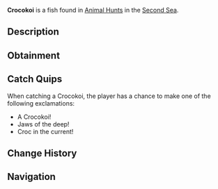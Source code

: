 {{FishInfobox
|image          = Crocokoi.png
|rarity         = Limited
|event          = Animal Hunt
|sea            = Second Sea
|location       = [[Animals - Sea 2]]
|sublocation    = 
|sources        = Fishing Rod
|radar_location = 
|prog_speed     = -25
|xp             = 1500
|weather        = Foggy
|time           = 
|season         = Autumn
|bait           = Minnow
|base_weight    = 1400
|base_value     = 700
|weight_range   = 900
|base_chance    = 40
|base_resil     = 15
}}
'''Crocokoi''' is a {{Rarity|Limited}} fish found in [[Animal Hunt]]s in the [[Second Sea]].

== Description ==
{{Description|A scaly swimmer with snapping jaws, lurking in the shallows.|Bestiary Entry}}

== Obtainment ==
{{Description|It snaps where the fog cloaks the swampy tides.|Bestiary Hint}}
{{Fish Availability|
Animal Hunt/Second Sea
|top_rods      = 
Magma Rod\205972.61\306185.68;
Frostfire Rod\190416.96\198534.96;
Steady Rod\186557.16\194510.61;
Event Horizon Rod\176540.06\271104.6;
Astral Rod\176540.06\271104.6;
Free Spirit Rod\158174.96\349413.25;
Resourceful Rod\131753.31\325834.38;
Astralhook Rod\141358.99\284309.99;
Great Rod of Oscar\151247.03\276104.54;
Trident Rod\112446\250396.53;
Verdant Shear Rod\105528.04\247054.68;
Blazebringer Rod\102960.84\235574.61;
No-Life Rod\77124.3\168587.44;
Ethereal Prism Rod\71502.54\169474.43;
Seraphic Rod\70213.84\164379.59;
Rod Of The Exalted One\66489.9\153280.96;
Rod Of The Forgotten Fang\66084.93\155321.44;
Challenger's Rod\64991.84\157139.12;
Rod Of The Depths\64284.07\152904.68;
Volcanic Rod\62046.97\152576.72;
Depthseeker Rod\61925.6\154965.57;
Zeus Rod\61724.57\151783.92;
Avalanche Rod\61224.31\153484.15
|recommended   = Free Spirit Rod
}}

== Catch Quips ==
When catching a Crocokoi, the player has a chance to make one of the following exclamations:
* A Crocokoi!
* Jaws of the deep!
* Croc in the current!

== Change History ==
{{Change History|{{subst:Current Version}}}}

== Navigation ==
{{Fish Navbox|Animals - Sea 2}}